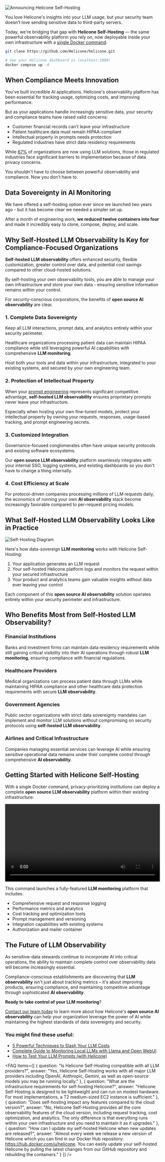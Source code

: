 ![Announcing Helicone Self-Hosting](/static/blog/self-hosting-launch/thumbanail.webp)

You love Helicone's insights into your LLM usage, but your security team doesn't love sending sensitive data to third-party servers.

Today, we're bridging that gap with **Helicone Self-Hosting** — the same powerful observability platform you rely on, now deployable inside your own infrastructure with a [single Docker command](https://docs.helicone.ai/getting-started/self-host/docker).

```bash
git clone https://github.com/Helicone/helicone.git

# See your Helicone dashboard in localhost:3000!
docker compose up -d
```

## **When Compliance Meets Innovation**

You've built incredible AI applications. Helicone's observability platform has been essential for tracking usage, optimizing costs, and improving performance.

But as your applications handle increasingly sensitive data, your security and compliance teams have raised valid concerns:

- Customer financial records can't leave your infrastructure
- Patient healthcare data must remain HIPAA-compliant
- Intellectual property in prompts needs protection
- Regulated industries have strict data residency requirements

While [67%](https://springsapps.com/knowledge/large-language-model-statistics-and-numbers-2024) of organizations are now using LLM solutions, those in regulated industries face significant barriers to implementation because of data privacy concerns.

You shouldn't have to choose between powerful observability and compliance. Now you don't have to.

## Data Sovereignty in AI Monitoring

We have offered a self-hosting option ever since we launched two years ago - but it has become clear we needed a simpler set up.

After a month of engineering work, **we reduced twelve containers into four** and made it incredibly easy to clone, compose, deploy, and scale.

<CallToAction
  title="Helicone's Cloud is HIPAA, SOC 2, and GDPR-Compliant"
  description="Keep your LLM data entirely within your infrastructure while gaining comprehensive observability with Helicone."
  primaryButtonText="Compare plans"
  primaryButtonLink="https://www.helicone.ai/pricing"
  secondaryButtonText="15-minute compliance consultation"
  secondaryButtonLink="https://www.helicone.ai/contact"
/>

## Why Self-Hosted LLM Observability Is Key for Compliance-Focused Organizations

**Self-hosted LLM observability** offers enhanced security, flexible customization, greater control over data, and potential cost savings compared to other cloud-hosted solutions.

By self-hosting your own observability tools, you are able to manage your own infrastructure and store your own data - ensuring sensitive information remains within your control.

For security-conscious corporations, the benefits of **open source AI observability** are clear.

### 1. Complete Data Sovereignty

Keep all LLM interactions, prompt data, and analytics entirely within your security perimeter.

Healthcare organizations processing patient data can maintain HIPAA compliance while still leveraging powerful AI capabilities with comprehensive **LLM monitoring**.

Host both your tools and data within your infrastructure, integrated to your existing systems, and secured by your own engineering team.

### 2. Protection of Intellectual Property

When your [prompt engineering](https://www.helicone.ai/blog/prompt-engineering-tools) represents significant competitive advantage, **self-hosted LLM observability** ensures proprietary prompts never leave your infrastructure.

Especially when hosting your own fine-tuned models, protect your intellectual property by owning your requests, responses, usage-based tracking, and prompt engineering secrets.

### 3. Customized Integration

Governance-focused conglomerates often have unique security protocols and existing software ecosystems.

Our **open source LLM observability** platform seamlessly integrates with your internal SSO, logging systems, and existing dashboards so you don't have to change a thing internally.

### 4. Cost Efficiency at Scale

For protocol-driven companies processing millions of LLM requests daily, the economics of running your own **AI observability** stack become increasingly favorable compared to per-request pricing models.

## What Self-Hosted LLM Observability Looks Like in Practice

![Self-Hosting Diagram](/static/blog/self-hosting-launch/self-hosting.webp)

Here's how data-sovereign **LLM monitoring** works with Helicone Self-Hosting:

1. Your application generates an LLM request
2. Your self-hosted Helicone platform logs and monitors the request within your secured infrastructure
3. Your product and analytics teams gain valuable insights without data ever leaving your control

Each component of this **open source AI observability** solution operates entirely within your security perimeter and infrastructure.

## Who Benefits Most from Self-Hosted LLM Observability?

### Financial Institutions

Banks and investment firms can maintain data residency requirements while still gaining critical visibility into their AI operations through robust **LLM monitoring**, ensuring compliance with financial regulations.

### Healthcare Providers

Medical organizations can process patient data through LLMs while maintaining HIPAA compliance and other healthcare data protection requirements with secure **LLM observability**.

### Government Agencies

Public sector organizations with strict data sovereignty mandates can implement and monitor LLM solutions without compromising on security protocols using **self-hosted LLM observability**.

### Airlines and Critical Infrastructure

Companies managing essential services can leverage AI while ensuring sensitive operational data remains under their complete control through comprehensive **AI observability**.

## Getting Started with Helicone Self-Hosting

With a single Docker command, privacy-prioritizing institutions can deploy a complete **open source LLM observability** platform within their existing infrastructure:

<video width="100%" controls autoplay loop>
  <source
    src="/static/blog/self-hosting-launch/sh-console-demo.mp4"
    type="video/mp4"
  />
  Your browser does not support the video tag.
</video>

This command launches a fully-featured **LLM monitoring** platform that includes:

- Comprehensive request and response logging
- Performance metrics and analytics
- Cost tracking and optimization tools
- Prompt management and versioning
- Integration capabilities with existing systems
- Authorization and mailer container

## The Future of LLM Observability

As sensitive-data stewards continue to incorporate AI into critical operations, the ability to maintain complete control over observability data will become increasingly essential.

Compliance-conscious establishments are discovering that **LLM observability** isn't just about tracking metrics – it's about improving products, ensuring compliance, and maintaining competitive advantage through sophisticated **AI observability**.

**Ready to take control of your LLM monitoring**?

[Contact our team today](https://www.helicone.ai/contact) to learn more about how Helicone's **open source AI observability** can help your organization leverage the power of AI while maintaining the highest standards of data sovereignty and security.

### You might find these useful:
- <a href="https://www.helicone.ai/blog/slash-llm-cost" target="_blank" rel="noopener">5 Powerful Techniques to Slash Your LLM Costs</a>
- <a href="https://www.helicone.ai/blog/monitoring-local-llms" target="_blank" rel="noopener">Complete Guide to Monitoring Local LLMs with Llama and Open WebUI</a>
- <a href="https://www.helicone.ai/blog/test-your-llm-prompts" target="_blank" rel="noopener">How to Test Your LLM Prompts (with Helicone)</a>

<FAQ items={[
  {
    question: "Is Helicone Self-Hosting compatible with all LLM providers?",
    answer: "Yes, Helicone Self-Hosting works with all major LLM providers including OpenAI, Anthropic, Gemini, as well as open-source models you may be running locally."
  },
  {
    question: "What are the infrastructure requirements for self-hosting Helicone?",
    answer: "Helicone Self-Hosting is designed to be lightweight and can run on modest hardware. For most implementations, a T2 medium-sized EC2 instance is sufficient."
  },
  {
    question: "Does self-hosting impact any features compared to the cloud version?",
    answer: "No, Helicone Self-Hosting provides all the core observability features of the cloud version, including request tracking, cost optimization, and analytics. The only difference is that everything runs within your own infrastructure and you need to maintain it as it upgrades."
  },
  {
    question: "How can I update my self-hosted Helicone when new updates are released?",
    answer: "Almost every week we release a new version of Helicone which you can find in our Docker Hub repository: https://hub.docker.com/u/helicone. You can easily update your self-hosted Helicone by pulling the latest changes from our GitHub repository and rebuilding the containers."
  }
]} />

<CallToAction
  title="Deploy Helicone Self-Hosting Today"
  description="Keep your LLM data entirely within your infrastructure while gaining comprehensive observability."
  primaryButtonText="Get started"
  primaryButtonLink="https://docs.helicone.ai/getting-started/self-host/docker"
  secondaryButtonText="Talk to an expert"
  secondaryButtonLink="https://www.helicone.ai/contact"
/>

<Questions />
